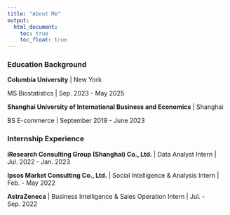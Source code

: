 ```yaml
---
title: "About Me"
output: 
  html_document:
    toc: true
    toc_float: true
---
```


### Education Background

**Columbia University** | New York

MS Biostatistics | Sep. 2023 - May 2025

**Shanghai University of International Business and Economics** | Shanghai

BS E-commerce | September 2019 - June 2023

### Internship Experience

**iResearch Consulting Group (Shanghai) Co., Ltd.** | Data Analyst Intern | Jul. 2022 - Jan. 2023

**Ipsos Market Consulting Co., Ltd.** | Social Intelligence & Analysis Intern | Feb. - May 2022

**AstraZeneca** | Business Intelligence & Sales Operation Intern | Jul. - Sep. 2022
